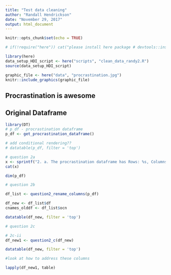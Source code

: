 ```yaml
---
title: "Test data cleaning"
author: "Randall Hendrickson"
date: "November 29, 2017"
output: html_document
---
```


```r
knitr::opts_chunk$set(echo = TRUE)

# if(!require("here")) cat("please install here package # devtools::install_github(\"krlmlr/here\")")

library(here)
data_setup_HDI_script <- here("scripts", "clean_data_randy2.R")
source(data_setup_HDI_script)

```


```r
graphic_file <- here("data", "procrastination.jpg")
knitr::include_graphics(graphic_file)
```

## Procrastination is awesome

## Original Dataframe
```r

library(DT)
# p_df - procrastination dataframe
p_df <- get_procrastination_dataframe()

# add conditional rendering??
# datatable(p_df, filter = 'top')

# question 2a
x <- sprintf("2. a. The procrastination dataframe has Rows: %s, Columns: %s", nrow(p_df), ncol(p_df))
cat(x)

dim(p_df)
```



```r
# question 2b

df_list <- question2_rename_columns(p_df)

df_new <- df_list$df
cnames_olddf <- df_list$ocn

datatable(df_new, filter = 'top')

```


```r
# question 2c

# 2c-ii
df_new1 <- question2_c(df_new)

datatable(df_new, filter = 'top')

```


```r
#look at how to address these columns

lapply(df_new1, table)

```

